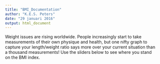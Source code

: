 ```yaml
---
title: "BMI_Documentation"
author: "K.E.S. Peters"
date: "29 januari 2016"
output: html_document
---
```


Weight issues are rising worldwide. People increasingly start to take measurements of their own physique and health, but one nifty graph to capture your length/weight ratio says more over your current situation than a thousand measurements!
Use the sliders below to see where you stand on the BMI index.
